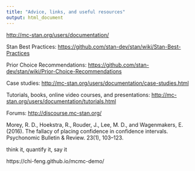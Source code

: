 ```yaml
---
title: "Advice, links, and useful resources"
output: html_document
---
```


<http://mc-stan.org/users/documentation/>

Stan Best Practices:
<https://github.com/stan-dev/stan/wiki/Stan-Best-Practices>

Prior Choice Recommendations:
<https://github.com/stan-dev/stan/wiki/Prior-Choice-Recommendations>

Case studies:
<http://mc-stan.org/users/documentation/case-studies.html>

Tutorials, books, online video courses, and presentations:
<http://mc-stan.org/users/documentation/tutorials.html>

Forums:
<http://discourse.mc-stan.org/>


Morey, R. D., Hoekstra, R., Rouder, J., Lee, M. D., and Wagenmakers, E. (2016). The fallacy of placing confidence in confidence intervals. Psychonomic Bulletin & Review. 23(1), 103–123.

##########

think it, quantify it, say it

https://chi-feng.github.io/mcmc-demo/
